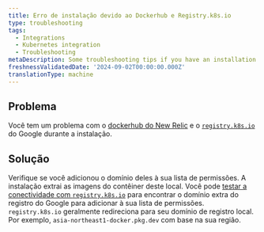 ```yaml
---
title: Erro de instalação devido ao Dockerhub e Registry.k8s.io
type: troubleshooting
tags:
  - Integrations
  - Kubernetes integration
  - Troubleshooting
metaDescription: Some troubleshooting tips if you have an installation error due to Dockerhub and registry.k8s.io.
freshnessValidatedDate: '2024-09-02T00:00:00.000Z'
translationType: machine
---
```


## Problema

Você tem um problema com o [dockerhub do New Relic](https://hub.docker.com/u/newrelic) e o [`registry.k8s.io`](https://github.com/kubernetes/registry.k8s.io) do Google durante a instalação.

## Solução

Verifique se você adicionou o domínio deles à sua lista de permissões. A instalação extrai as imagens do contêiner deste local. Você pode [testar a conectividade com `registry.k8s.io`](https://kubernetes.io/blog/2023/03/10/image-registry-redirect/#how-can-i-check-if-i-am-impacted) para encontrar o domínio extra do registro do Google para adicionar à sua lista de permissões. `registry.k8s.io` geralmente redireciona para seu domínio de registro local. Por exemplo, `asia-northeast1-docker.pkg.dev` com base na sua região.
